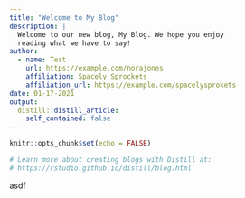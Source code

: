 ```yaml
---
title: "Welcome to My Blog"
description: |
  Welcome to our new blog, My Blog. We hope you enjoy 
  reading what we have to say!
author:
  - name: Test
    url: https://example.com/norajones
    affiliation: Spacely Sprockets
    affiliation_url: https://example.com/spacelysprokets
date: 01-17-2021
output:
  distill::distill_article:
    self_contained: false
---
```


```r
knitr::opts_chunk$set(echo = FALSE)

# Learn more about creating blogs with Distill at:
# https://rstudio.github.io/distill/blog.html

```

asdf


